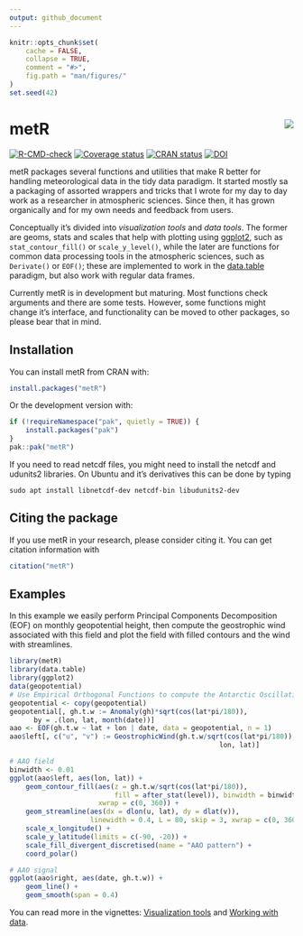 ```yaml
---
output: github_document
---
```


<!-- README.md is generated from README.Rmd. Please edit that file -->

```r
knitr::opts_chunk$set(
    cache = FALSE,
    collapse = TRUE,
    comment = "#>",
    fig.path = "man/figures/"
)
set.seed(42)
```

# metR <img src="man/figures/logo.png" align="right"/>

<!-- badges: start -->

[![R-CMD-check](https://github.com/eliocamp/metR/actions/workflows/R-CMD-check.yaml/badge.svg)](https://github.com/eliocamp/metR/actions/workflows/R-CMD-check.yaml)
[![Coverage status](https://codecov.io/gh/eliocamp/metR/branch/master/graph/badge.svg?token=jVznWTMCpz)](https://app.codecov.io/gh/eliocamp/metR)
[![CRAN status](http://www.r-pkg.org/badges/version/metR)](https://cran.r-project.org/package=metR)
[![DOI](https://zenodo.org/badge/96357263.svg)](https://zenodo.org/badge/latestdoi/96357263)

metR packages several functions and utilities that make R better for handling  meteorological data in the tidy data paradigm. It started mostly sa a packaging of assorted wrappers and tricks that I wrote for my day to day work as a researcher in atmospheric sciences. Since then, it has grown organically and for my own needs and feedback from users. 

Conceptually it's divided into *visualization tools* and *data tools*. The former are geoms, stats and scales that help with plotting using [ggplot2](https://ggplot2.tidyverse.org/index.html), such as `stat_contour_fill()` or `scale_y_level()`, while the later are functions for common data processing tools in the atmospheric sciences, such as `Derivate()` or `EOF()`; these are implemented to work in the [data.table](https://github.com/Rdatatable/data.table/wiki) paradigm, but also work with regular data frames. 

Currently metR is in development but maturing. Most functions check arguments and there are some tests. However, some functions might change it's interface, and functionality can be moved to other packages, so please bear that in mind. 

## Installation

You can install metR from CRAN with:

```r
install.packages("metR")
```

Or the development version with:

```r
if (!requireNamespace("pak", quietly = TRUE)) {
    install.packages("pak")
}
pak::pak("metR")
```

If you need to read netcdf files, you might need to install the netcdf and udunits2 libraries. On Ubuntu and it's derivatives this can be done by typing 

```
sudo apt install libnetcdf-dev netcdf-bin libudunits2-dev
```

## Citing the package

If you use metR in your research, please consider citing it. You can get citation information with 

```r
citation("metR")
```


## Examples

In this example we easily perform Principal Components Decomposition (EOF) on monthly geopotential height, then compute the geostrophic wind associated with this field and plot the field with filled contours and the wind with streamlines.

```r
library(metR)
library(data.table)
library(ggplot2)
data(geopotential)
# Use Empirical Orthogonal Functions to compute the Antarctic Oscillation
geopotential <- copy(geopotential)
geopotential[, gh.t.w := Anomaly(gh)*sqrt(cos(lat*pi/180)),
      by = .(lon, lat, month(date))]
aao <- EOF(gh.t.w ~ lat + lon | date, data = geopotential, n = 1)
aao$left[, c("u", "v") := GeostrophicWind(gh.t.w/sqrt(cos(lat*pi/180)), 
                                                    lon, lat)]

# AAO field
binwidth <- 0.01
ggplot(aao$left, aes(lon, lat)) +
    geom_contour_fill(aes(z = gh.t.w/sqrt(cos(lat*pi/180)), 
                          fill = after_stat(level)), binwidth = binwidth,
                      xwrap = c(0, 360)) +
    geom_streamline(aes(dx = dlon(u, lat), dy = dlat(v)),
                    linewidth = 0.4, L = 80, skip = 3, xwrap = c(0, 360)) +
    scale_x_longitude() +
    scale_y_latitude(limits = c(-90, -20)) +
    scale_fill_divergent_discretised(name = "AAO pattern") +
    coord_polar()
```

```r
# AAO signal
ggplot(aao$right, aes(date, gh.t.w)) +
    geom_line() +
    geom_smooth(span = 0.4)
```

You can read more in the vignettes: [Visualization tools](https://eliocamp.github.io/metR/articles/Visualization-tools.html) and [Working with data](https://eliocamp.github.io/metR/articles/Working-with-data.html).
